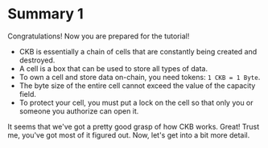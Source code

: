 # Summary 1

Congratulations! Now you are prepared for the tutorial!

- CKB is essentially a chain of cells that are constantly being created and destroyed.
- A cell is a box that can be used to store all types of data.
- To own a cell and store data on-chain, you need tokens: `1 CKB = 1 Byte`.
- The byte size of the entire cell cannot exceed the value of the capacity field.
- To protect your cell, you must put a lock on the cell so that only you or someone you authorize can open it.

It seems that we've got a pretty good grasp of how CKB works. Great! Trust me, you've got most of it figured out. Now, let's get into a bit more detail.
